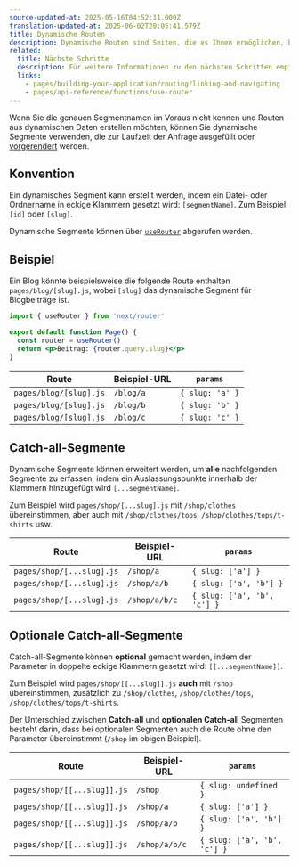 ```yaml
---
source-updated-at: 2025-05-16T04:52:11.000Z
translation-updated-at: 2025-06-02T20:05:41.579Z
title: Dynamische Routen
description: Dynamische Routen sind Seiten, die es Ihnen ermöglichen, benutzerdefinierte Parameter zu Ihren URLs hinzuzufügen. Erfahren Sie hier, wie Sie Dynamische Routen erstellen.
related:
  title: Nächste Schritte
  description: Für weitere Informationen zu den nächsten Schritten empfehlen wir die folgenden Abschnitte
  links:
    - pages/building-your-application/routing/linking-and-navigating
    - pages/api-reference/functions/use-router
---
```


Wenn Sie die genauen Segmentnamen im Voraus nicht kennen und Routen aus dynamischen Daten erstellen möchten, können Sie dynamische Segmente verwenden, die zur Laufzeit der Anfrage ausgefüllt oder [vorgerendert](/docs/pages/building-your-application/data-fetching/get-static-paths) werden.

## Konvention

Ein dynamisches Segment kann erstellt werden, indem ein Datei- oder Ordnername in eckige Klammern gesetzt wird: `[segmentName]`. Zum Beispiel `[id]` oder `[slug]`.

Dynamische Segmente können über [`useRouter`](/docs/pages/api-reference/functions/use-router) abgerufen werden.

## Beispiel

Ein Blog könnte beispielsweise die folgende Route enthalten `pages/blog/[slug].js`, wobei `[slug]` das dynamische Segment für Blogbeiträge ist.

```jsx
import { useRouter } from 'next/router'

export default function Page() {
  const router = useRouter()
  return <p>Beitrag: {router.query.slug}</p>
}
```

| Route                  | Beispiel-URL | `params`        |
| ---------------------- | ----------- | --------------- |
| `pages/blog/[slug].js` | `/blog/a`   | `{ slug: 'a' }` |
| `pages/blog/[slug].js` | `/blog/b`   | `{ slug: 'b' }` |
| `pages/blog/[slug].js` | `/blog/c`   | `{ slug: 'c' }` |

## Catch-all-Segmente

Dynamische Segmente können erweitert werden, um **alle** nachfolgenden Segmente zu erfassen, indem ein Auslassungspunkte innerhalb der Klammern hinzugefügt wird `[...segmentName]`.

Zum Beispiel wird `pages/shop/[...slug].js` mit `/shop/clothes` übereinstimmen, aber auch mit `/shop/clothes/tops`, `/shop/clothes/tops/t-shirts` usw.

| Route                     | Beispiel-URL   | `params`                    |
| ------------------------- | ------------- | --------------------------- |
| `pages/shop/[...slug].js` | `/shop/a`     | `{ slug: ['a'] }`           |
| `pages/shop/[...slug].js` | `/shop/a/b`   | `{ slug: ['a', 'b'] }`      |
| `pages/shop/[...slug].js` | `/shop/a/b/c` | `{ slug: ['a', 'b', 'c'] }` |

## Optionale Catch-all-Segmente

Catch-all-Segmente können **optional** gemacht werden, indem der Parameter in doppelte eckige Klammern gesetzt wird: `[[...segmentName]]`.

Zum Beispiel wird `pages/shop/[[...slug]].js` **auch** mit `/shop` übereinstimmen, zusätzlich zu `/shop/clothes`, `/shop/clothes/tops`, `/shop/clothes/tops/t-shirts`.

Der Unterschied zwischen **Catch-all** und **optionalen Catch-all** Segmenten besteht darin, dass bei optionalen Segmenten auch die Route ohne den Parameter übereinstimmt (`/shop` im obigen Beispiel).

| Route                       | Beispiel-URL   | `params`                    |
| --------------------------- | ------------- | --------------------------- |
| `pages/shop/[[...slug]].js` | `/shop`       | `{ slug: undefined }`       |
| `pages/shop/[[...slug]].js` | `/shop/a`     | `{ slug: ['a'] }`           |
| `pages/shop/[[...slug]].js` | `/shop/a/b`   | `{ slug: ['a', 'b'] }`      |
| `pages/shop/[[...slug]].js` | `/shop/a/b/c` | `{ slug: ['a', 'b', 'c'] }` |